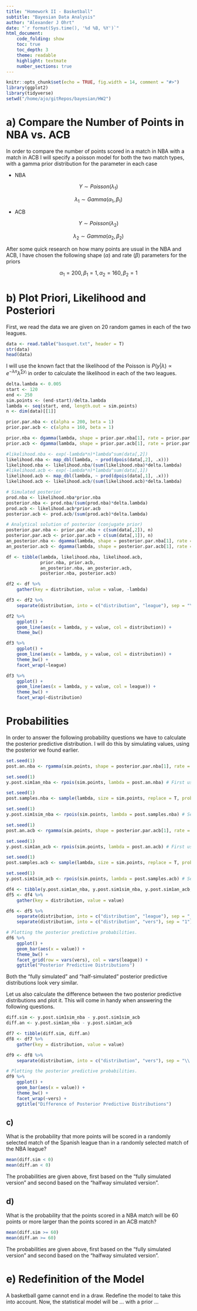```yaml
---
title: "Homework II - Basketball"
subtitle: "Bayesian Data Analysis"
author: "Alexander J Ohrt"
date: "`r format(Sys.time(), '%d %B, %Y')`"
html_document:
    code_folding: show
    toc: true
    toc_depth: 3
    theme: readable
    highlight: textmate
    number_sections: true
---
```



```r
knitr::opts_chunk$set(echo = TRUE, fig.width = 14, comment = "#>")
library(ggplot2)
library(tidyverse)
setwd("/home/ajo/gitRepos/bayesian/HW2")
```

# a) Compare the Number of Points in NBA vs. ACB

In order to compare the number of points scored in a match in NBA with a match in ACB I will specify a poisson model for both the two match types, with a gamma prior distribution for the parameter in each case

* NBA

$$
Y \sim Poisson(\lambda_{1})
$$

$$
\lambda_1 \sim Gamma(\alpha_1, \beta_1)
$$

* ACB

$$
Y \sim Poisson(\lambda_{2})
$$

$$
\lambda_2 \sim Gamma(\alpha_2, \beta_2)
$$

After some quick research on how many points are usual in the NBA and ACB, I have chosen the following shape ($\alpha$) and rate ($\beta$) parameters for the priors

$$
\alpha_1 = 200, \beta_1 = 1, \alpha_2 = 160, \beta_2 = 1
$$

# b) Plot Priori, Likelihood and Posteriori

First, we read the data we are given on 20 random games in each of the two leagues.

```r
data <- read.table("basquet.txt", header = T)
str(data)
head(data)
```

I will use the known fact that the likelihood of the Poisson is $P(y|\lambda) \propto e^{-\lambda n}\lambda^{\sum y_i}$ in order to calculate the likelihood in each of the two leagues. 

```r
delta.lambda <- 0.005
start <- 120
end <- 250
sim.points <- (end-start)/delta.lambda
lambda <- seq(start, end, length.out = sim.points)
n <- dim(data)[[1]]

prior.par.nba <- c(alpha = 200, beta = 1)
prior.par.acb <- c(alpha = 160, beta = 1)

prior.nba <- dgamma(lambda, shape = prior.par.nba[1], rate = prior.par.nba[2])
prior.acb <- dgamma(lambda, shape = prior.par.acb[1], rate = prior.par.acb[2])

#likelihood.nba <- exp(-lambda*n)*lambda^sum(data[,2])
likelihood.nba <- map_dbl(lambda, ~ prod(dpois(data[,2], .x)))
likelihood.nba <- likelihood.nba/(sum(likelihood.nba)*delta.lambda)
#likelihood.acb <- exp(-lambda*n)*lambda^sum(data[,1])
likelihood.acb <- map_dbl(lambda, ~ prod(dpois(data[,1], .x)))
likelihood.acb <- likelihood.acb/(sum(likelihood.acb)*delta.lambda)

# Simulated posterior
prod.nba <- likelihood.nba*prior.nba
posterior.nba <- prod.nba/(sum(prod.nba)*delta.lambda)
prod.acb <- likelihood.acb*prior.acb
posterior.acb <- prod.acb/(sum(prod.acb)*delta.lambda)

# Analytical solution of posterior (conjugate prior)
posterior.par.nba <- prior.par.nba + c(sum(data[,2]), n)
posterior.par.acb <- prior.par.acb + c(sum(data[,1]), n)
an_posterior.nba <- dgamma(lambda, shape = posterior.par.nba[1], rate = posterior.par.nba[2])
an_posterior.acb <- dgamma(lambda, shape = posterior.par.acb[1], rate = posterior.par.acb[2])

df <- tibble(lambda, likelihood.nba, likelihood.acb,
             prior.nba, prior.acb, 
             an_posterior.nba, an_posterior.acb, 
             posterior.nba, posterior.acb)

df2 <- df %>% 
    gather(key = distribution, value = value, -lambda) 

df3 <- df2 %>% 
    separate(distribution, into = c("distribution", "league"), sep = "\\.")

df2 %>% 
    ggplot() +
    geom_line(aes(x = lambda, y = value, col = distribution)) +
    theme_bw()

df3 %>% 
    ggplot() +
    geom_line(aes(x = lambda, y = value, col = distribution)) +
    theme_bw() + 
    facet_wrap(~league)

df3 %>% 
    ggplot() +
    geom_line(aes(x = lambda, y = value, col = league)) +
    theme_bw() + 
    facet_wrap(~distribution) 
```

# Probabilities

In order to answer the following probability questions we have to calculate the posterior predictive distribution. I will do this by simulating values, using the posterior we found earlier.

```r
set.seed(1)
post.an.nba <- rgamma(sim.points, shape = posterior.par.nba[1], rate = posterior.par.nba[2])

set.seed(1)
y.post.sim1an_nba <- rpois(sim.points, lambda = post.an.nba) # First using the analytical posterior (conjugate)

set.seed(1)
post.samples.nba <- sample(lambda, size = sim.points, replace = T, prob = posterior.nba)

set.seed(1)
y.post.sim1sim_nba <- rpois(sim.points, lambda = post.samples.nba) # Secondly using the simulated posterior from earlier.

set.seed(1)
post.an.acb <- rgamma(sim.points, shape = posterior.par.acb[1], rate = posterior.par.acb[2])

set.seed(1)
y.post.sim1an_acb <- rpois(sim.points, lambda = post.an.acb) # First using the analytical posterior (conjugate)

set.seed(1)
post.samples.acb <- sample(lambda, size = sim.points, replace = T, prob = posterior.acb)

set.seed(1)
y.post.sim1sim_acb <- rpois(sim.points, lambda = post.samples.acb) # Secondly using the simulated posterior from earlier.

df4 <- tibble(y.post.sim1an_nba, y.post.sim1sim_nba, y.post.sim1an_acb, y.post.sim1sim_acb)
df5 <- df4 %>% 
    gather(key = distribution, value = value) 

df6 <- df5 %>% 
    separate(distribution, into = c("distribution", "league"), sep = "_") %>% 
    separate(distribution, into = c("distribution", "vers"), sep = "1")

# Plotting the posterior predictive probabilities. 
df6 %>% 
    ggplot() +
    geom_bar(aes(x = value)) +
    theme_bw() +
    facet_grid(row = vars(vers), col = vars(league)) +
    ggtitle("Posterior Predictive Distributions")
```

Both the "fully simulated" and "half-simulated" posterior predictive distributions look very similar. 

Let us also calculate the difference between the two posterior predictive distributions and plot it. This will come in handy when answering the following questions.

```r
diff.sim <- y.post.sim1sim_nba - y.post.sim1sim_acb
diff.an <- y.post.sim1an_nba - y.post.sim1an_acb

df7 <- tibble(diff.sim, diff.an)
df8 <- df7 %>% 
    gather(key = distribution, value = value) 

df9 <- df8 %>% 
    separate(distribution, into = c("distribution", "vers"), sep = "\\.") 

# Plotting the posterior predictive probabilities. 
df9 %>% 
    ggplot() +
    geom_bar(aes(x = value)) +
    theme_bw() +
    facet_wrap(~vers) +
    ggtitle("Difference of Posterior Predictive Distributions")
```


## c) 

What is the probability that more points will be scored in a randomly selected match of the Spanish league than in a randomly selected match of the NBA league? 


```r
mean(diff.sim < 0)
mean(diff.an < 0)
```

The probabilities are given above, first based on the "fully simulated version" and second based on the "halfway simulated version". 

## d) 

What is the probability that the points scored in a NBA match will be 60 points or more larger than the points scored in an ACB match?

```r
mean(diff.sim >= 60)
mean(diff.an >= 60)
```

The probabilities are given above, first based on the "fully simulated version" and second based on the "halfway simulated version". 

# e) Redefinition of the Model

A basketball game cannot end in a draw. Redefine the model to take this into account. Now, the statistical model will be ... with a prior ... 
